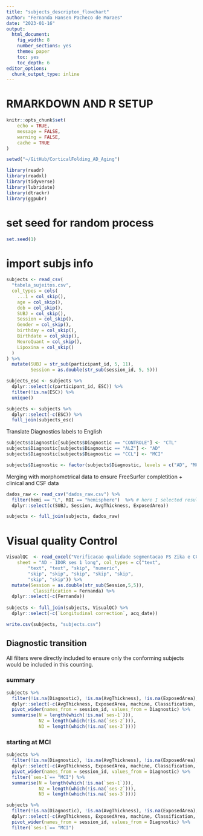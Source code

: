 ---
title: "subjects_descripton_flowchart"
author: "Fernanda Hansen Pacheco de Moraes"
date: "2023-01-16"
output:
  html_document: 
    fig_width: 8
    number_sections: yes
    theme: paper
    toc: yes
    toc_depth: 6
editor_options: 
  chunk_output_type: inline
---

# RMARKDOWN AND R SETUP
```{r setup, include=FALSE}
knitr::opts_chunk$set(
	echo = TRUE,
	message = FALSE,
	warning = FALSE,
	cache = TRUE
)
```

```{r working directory}
setwd("~/GitHub/CorticalFolding_AD_Aging")
```

```{r call packages}
library(readr)
library(readxl)
library(tidyverse)
library(lubridate)
library(dtrackr)
library(ggpubr)
```

# set seed for random process

```{r}
set.seed(1)
```

# import subjs info

```{r}
subjects <- read_csv(
  "tabela_sujeitos.csv",
  col_types = cols(
    ...1 = col_skip(),
    age = col_skip(),
    dob = col_skip(),
    SUBJ = col_skip(),
    Session = col_skip(),
    Gender = col_skip(),
    birthday = col_skip(),
    Birthdate = col_skip(),
    NeuroQuant = col_skip(),
    Lipoxina = col_skip()
  )
) %>%
  mutate(SUBJ = str_sub(participant_id, 5, 11),
         Session = as.double(str_sub(session_id, 5, 5)))

subjects_esc <- subjects %>%
  dplyr::select(c(participant_id, ESC)) %>%
  filter(!is.na(ESC)) %>%
  unique()

subjects <- subjects %>%
  dplyr::select(-c(ESC)) %>%
  full_join(subjects_esc)
```

Translate Diagnostics labels to English

```{r}
subjects$Diagnostic[subjects$Diagnostic == "CONTROLE"] <- "CTL"
subjects$Diagnostic[subjects$Diagnostic == "ALZ"] <- "AD"
subjects$Diagnostic[subjects$Diagnostic == "CCL"] <- "MCI"

subjects$Diagnostic <- factor(subjects$Diagnostic, levels = c("AD", "MCI","CTL"))

```

Merging with morphometrical data to ensure FreeSurfer completition + clinical and CSF data

```{r}
dados_raw <- read_csv("dados_raw.csv") %>%
  filter(hemi == "L", ROI == "hemisphere")  %>% # here I selected results for the left hemisphere and ROI the complete hemisphere
  dplyr::select(c(SUBJ, Session, AvgThickness, ExposedArea))

subjects <- full_join(subjects, dados_raw)
```


# Visual quality Control

```{r}
VisualQC  <- read_excel("Verificacao qualidade segmentacao FS Zika e CCD 2.xlsx",
    sheet = "AD - IDOR ses 1 long", col_types = c("text", 
        "text", "text", "skip", "numeric", 
        "skip", "skip", "skip", "skip", "skip", 
        "skip", "skip")) %>%
  mutate(Session = as.double(str_sub(Session,5,5)),
          Classification = Fernanda) %>%
  dplyr::select(-c(Fernanda))
         
subjects <- full_join(subjects, VisualQC) %>%
  dplyr::select(-c(`Longitudinal correction`, acq_date))

write.csv(subjects, "subjects.csv")

```

## Diagnostic transition

All filters were directly included to ensure only the conforming subjects would be included in this counting.

### summary
```{r}

subjects %>%
  filter(!is.na(Diagnostic), !is.na(AvgThickness), !is.na(ExposedArea), machine == "Philips-Achieva", Classification == 1 | Classification == 2 | is.na(Classification), ESC == 8 | ESC > 8) %>% ## ses-2 and ses-3 images did not go through VisualCQ since were not included in the study
  dplyr::select(-c(AvgThickness, ExposedArea, machine, Classification, Age, SUBJ, Session)) %>%
  pivot_wider(names_from = session_id, values_from = Diagnostic) %>%
  summarise(N = length(which(!is.na(`ses-1`))),
            N2 = length(which(!is.na(`ses-2`))),
            N3 = length(which(!is.na(`ses-3`))))

```

### starting at MCI
```{r}

subjects %>%
  filter(!is.na(Diagnostic), !is.na(AvgThickness), !is.na(ExposedArea), machine == "Philips-Achieva", Classification == 1 | Classification == 2 | is.na(Classification), ESC == 8 | ESC > 8) %>% ## ses-2 and ses-3 images did not go through VisualCQ since were not included in the study
  dplyr::select(-c(AvgThickness, ExposedArea, machine, Classification, Age, SUBJ, Session)) %>%
  pivot_wider(names_from = session_id, values_from = Diagnostic) %>%
  filter(`ses-1`== "MCI") %>%
  summarise(N = length(which(!is.na(`ses-1`))),
            N2 = length(which(!is.na(`ses-2`))),
            N3 = length(which(!is.na(`ses-3`))))

subjects %>%
  filter(!is.na(Diagnostic), !is.na(AvgThickness), !is.na(ExposedArea), machine == "Philips-Achieva", Classification == 1 | Classification == 2 | is.na(Classification), ESC == 8 | ESC > 8) %>% ## ses-2 and ses-3 images did not go through VisualCQ since were not included in the study
  dplyr::select(-c(AvgThickness, ExposedArea, machine, Classification, Age, SUBJ, Session)) %>%
  pivot_wider(names_from = session_id, values_from = Diagnostic) %>%
  filter(`ses-1`== "MCI")

```
